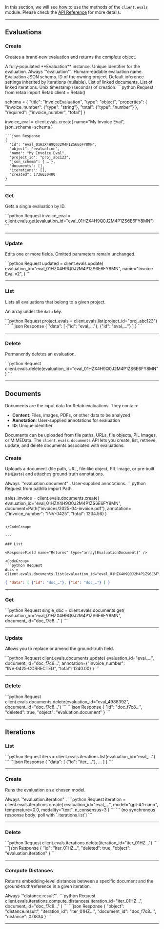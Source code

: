 
In this section, we will see how to use the methods of the `client.evals` module. Please check the [API Reference](https://docs.retab.dev/api-reference/evals/create) for more details.

---
## Evaluations

### Create

Creates a brand‑new evaluation and returns the complete object.

<ResponseField name="Returns" type="Evaluation Object">
A fully‑populated **Evaluation** instance.
  <Expandable title="properties">
    <ResponseField name="id" type="string">Unique identifier for the evaluation.</ResponseField>
    <ResponseField name="object" type="string">Always `"evaluation"`.</ResponseField>
    <ResponseField name="name" type="string">Human‑readable evaluation name.</ResponseField>
    <ResponseField name="json_schema" type="object">Evaluation JSON schema.</ResponseField>
    <ResponseField name="project_id" type="string | null">ID of the owning project.</ResponseField>
    <ResponseField name="default_inference_settings" type="InferenceSettings | null">Default inference settings inherited by iterations (nullable).</ResponseField>
    <ResponseField name="documents" type="array[EvaluationDocument]">List of linked documents.</ResponseField>
    <ResponseField name="iterations" type="array[Iteration]">List of linked iterations.</ResponseField>
    <ResponseField name="created" type="integer">Unix timestamp (seconds) of creation.</ResponseField>
  </Expandable>
</ResponseField>

<CodeGroup>
```python Request
from retab import Retab
client = Retab()

schema = {
"title": "InvoiceEvaluation",
"type": "object",
"properties": {
"invoice_number": {"type": "string"},
"total": {"type": "number"}
},
"required": ["invoice_number", "total"]
}

invoice_eval = client.evals.create(
name="My Invoice Eval",
json_schema=schema
)

````
```json Response
{
  "id": "eval_01HZX4H9Q0J2M4P1ZS6E6FY8MN",
  "object": "evaluation",
  "name": "My Invoice Eval",
  "project_id": "proj_abc123",
  "json_schema": { … },
  "documents": [],
  "iterations": [],
  "created": 1736630400
}
````

</CodeGroup>

---

### Get

Gets a single evaluation by ID.

<ResponseField name="Returns" type="Evaluation Object" />

<CodeGroup>
```python Request
invoice_eval = client.evals.get(evaluation_id="eval_01HZX4H9Q0J2M4P1ZS6E6FY8MN")
```
</CodeGroup>

---

### Update

Edits one or more fields. Omitted parameters remain unchanged.

<ResponseField name="Returns" type="Evaluation Object" />

<CodeGroup>
```python Request
updated = client.evals.update(
    evaluation_id="eval_01HZX4H9Q0J2M4P1ZS6E6FY8MN",
    name="Invoice Eval v2",
)
```
</CodeGroup>

---

### List

Lists all evaluations that belong to a given project.

<ResponseField name="Returns" type="array[Evaluation]">An array under the `data` key.</ResponseField>

<CodeGroup>
```python Request
project_evals = client.evals.list(project_id="proj_abc123")
```
```json Response
{
  "data": [ {"id": "eval_…"}, {"id": "eval_…"} ]
}
```
</CodeGroup>

---

### Delete

Permanently deletes an evaluation.

<CodeGroup>
```python Request
client.evals.delete(evaluation_id="eval_01HZX4H9Q0J2M4P1ZS6E6FY8MN")
```
</CodeGroup>

---

## Documents

Documents are the input data for Retab evaluations. They contain:

- **Content**: Files, images, PDFs, or other data to be analyzed
- **Annotation**: User-supplied annotations for evaluation
- **ID**: Unique identifier

Documents can be uploaded from file paths, URLs, file objects, PIL Images, or MIMEData. The `client.evals.documents` API lets you create, list, retrieve, update, and delete documents associated with evaluations.


### Create

Uploads a document (file path, URL, file‑like object, PIL Image, or pre‑built `MIMEData`) and attaches ground‑truth annotations.

<ResponseField name="Returns" type="EvaluationDocument Object">
  <Expandable title="properties">
    <ResponseField name="id" type="string" />
    <ResponseField name="object" type="string">Always `"evaluation.document"`.</ResponseField>
    <ResponseField name="filename" type="string" />
    <ResponseField name="annotation" type="object">User‑supplied annotations.</ResponseField>
    <ResponseField name="created" type="integer" />
  </Expandable>
</ResponseField>

<CodeGroup>
```python Request
from pathlib import Path

sales_invoice = client.evals.documents.create(
  evaluation_id="eval_01HZX4H9Q0J2M4P1ZS6E6FY8MN",
  document=Path("invoices/2025-04-invoice.pdf"),
  annotation={"invoice_number": "INV-0425", "total": 1234.56}
)

```

</CodeGroup>

---

### List

<ResponseField name="Returns" type="array[EvaluationDocument]" />

<CodeGroup>
```python Request
docs = client.evals.documents.list(evaluation_id="eval_01HZX4H9Q0J2M4P1ZS6E6FY8MN")
```
```json Response
{ "data": [ {"id": "doc_…"}, {"id": "doc_…"} ] }
```
</CodeGroup>

---

### Get

<ResponseField name="Returns" type="EvaluationDocument" />

<CodeGroup>
```python Request
single_doc = client.evals.documents.get(
    evaluation_id="eval_01HZX4H9Q0J2M4P1ZS6E6FY8MN",
    document_id="doc_f7c8…"
)
```
</CodeGroup>

---

### Update

Allows you to replace or amend the ground‑truth field.

<CodeGroup>
```python Request
client.evals.documents.update(
    evaluation_id="eval_…",
    document_id="doc_f7c8…",
    annotation={"invoice_number": "INV‑0425‑CORRECTED", "total": 1240.00}
)
```
</CodeGroup>

---

### Delete

<ResponseField name="Returns" type="DeleteResponse" />

<CodeGroup>
```python Request
client.evals.documents.delete(evaluation_id="eval_4988392", document_id="doc_f7c8…")
```
```json Response
{ "id": "doc_f7c8…", "deleted": true, "object": "evaluation.document" }
```
</CodeGroup>

---

## Iterations

### List

<ResponseField name="Returns" type="array[Iteration]" />

<CodeGroup>
```python Request
iters = client.evals.iterations.list(evaluation_id="eval_…")
```
```json Response
{ "data": [ {"id": "iter_…"}, … ] }
```
</CodeGroup>

---

### Create

Runs the evaluation on a chosen model.

<ResponseField name="Returns" type="Iteration Object">
  <Expandable title="properties">
    <ResponseField name="id" type="string" />
    <ResponseField name="object" type="string">Always `"evaluation.iteration"`.</ResponseField>
    <ResponseField name="model" type="string" />
    <ResponseField name="temperature" type="float" />
    <ResponseField name="modality" type="native | text | image | image+text" />
    <ResponseField name="reasoning_effort" type="auto | low | medium | high" />
    <ResponseField name="n_consensus" type="integer" />
    <ResponseField name="status" type="queued | running | finished | failed" />
    <ResponseField name="created" type="integer" />
  </Expandable>
</ResponseField>

<CodeGroup>
```python Request
iteration = client.evals.iterations.create(
    evaluation_id="eval_…",
    model="gpt‑4.1‑nano",
    temperature=0.0,
    modality="text",
    n_consensus=3
)
```
```
(no synchronous response body; poll with `.iterations.list`)
```
</CodeGroup>

---

### Delete

<ResponseField name="Returns" type="DeleteResponse" />

<CodeGroup>
```python Request
client.evals.iterations.delete(iteration_id="iter_01HZ…")
```
```json Response
{ "id": "iter_01HZ…", "deleted": true, "object": "evaluation.iteration" }
```
</CodeGroup>

---

### Compute Distances

Returns embedding‑level distances between a specific document and the ground‑truth/reference in a given iteration.

<ResponseField name="Returns" type="DistancesResult Object">
  <Expandable title="properties">
    <ResponseField name="document_id" type="string" />
    <ResponseField name="iteration_id" type="string" />
    <ResponseField name="distance" type="float" />
    <ResponseField name="object" type="string">Always `"distance.result"`.</ResponseField>
  </Expandable>
</ResponseField>

<CodeGroup>
```python Request
client.evals.iterations.compute_distances(
    iteration_id="iter_01HZ…",
    document_id="doc_f7c8…"
)
```
```json Response
{
  "object": "distance.result",
  "iteration_id": "iter_01HZ…",
  "document_id": "doc_f7c8…",
  "distance": 0.0834
}
```
</CodeGroup>

---

